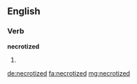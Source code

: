 ==English==

===Verb===
'''necrotized'''

# {{past of|necrotize}}

[[de:necrotized]]
[[fa:necrotized]]
[[mg:necrotized]]